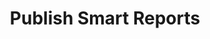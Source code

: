 ---
title: 'Publish Smart Reports'
description: 'Publish & schedule reports in just a few clicks.'
---